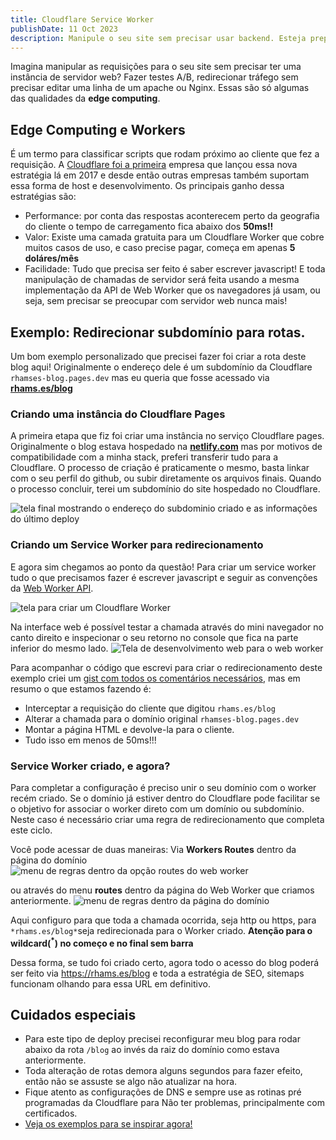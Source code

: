 ```yaml
---
title: Cloudflare Service Worker
publishDate: 11 Oct 2023
description: Manipule o seu site sem precisar usar backend. Esteja preparado para a programação Edge Computing
---
```

Imagina manipular as requisições para o seu site sem precisar ter uma instância de servidor web? Fazer testes A/B, redirecionar tráfego sem precisar editar uma linha de um apache ou Nginx. Essas são só algumas das qualidades da **edge computing**.

## Edge Computing e Workers

É um termo para classificar scripts que rodam próximo ao cliente que fez a requisição. A [Cloudflare foi a primeira](https://blog.cloudflare.com/introducing-cloudflare-workers/) empresa que lançou essa nova estratégia lá em 2017 e desde então outras empresas também suportam essa forma de host e desenvolvimento. Os principais ganho dessa estratégias são: 
- Performance: por conta das respostas aconterecem perto da geografia do cliente o tempo de carregamento fica abaixo dos **50ms!!**
- Valor: Existe uma camada gratuita para um Cloudflare Worker que cobre muitos casos de uso, e caso precise pagar, começa em apenas **5 doláres/mês**
- Facilidade: Tudo que precisa ser feito é saber escrever javascript! E toda manipulação de chamadas de servidor será feita usando a mesma implementação da API de Web Worker que os navegadores já usam, ou seja, sem precisar se preocupar com servidor web nunca mais!

## Exemplo: Redirecionar subdomínio para rotas. 

Um bom exemplo personalizado que precisei fazer foi criar a rota deste blog aqui! Originalmente o endereço dele é um subdomínio da Cloudflare `rhamses-blog.pages.dev` mas eu queria que fosse acessado via [**rhams.es/blog**](https://rhams.es/blog)

### Criando uma instância do Cloudflare Pages

A primeira etapa que fiz foi criar uma instância no serviço Cloudflare pages. Originalmente o blog estava hospedado na [**netlify.com**](https://netlify.com) mas por motivos de compatibilidade com a minha stack, preferi transferir tudo para a Cloudflare. O processo de criação é praticamente o mesmo, basta linkar com o seu perfil do github, ou subir diretamente os arquivos finais. Quando o processo concluir, terei um subdomínio do site hospedado no Cloudflare.

![tela final mostrando o endereço do subdominio criado e as informações do último deploy](/blog/assets/blog/cloudflare-service-worker/image1.png)

### Criando um Service Worker para redirecionamento

E agora sim chegamos ao ponto da questão! Para criar um service worker tudo o que precisamos fazer é escrever javascript e seguir as convenções da [Web Worker API](https://developer.mozilla.org/en-US/docs/Web/API/Web_Workers_API).

![tela para criar um Cloudflare Worker](/blog/assets/blog/cloudflare-service-worker/image2.png) 

Na interface web é possível testar a chamada através do mini navegador no canto direito e inspecionar o seu retorno no console que fica na parte inferior do mesmo lado. 
![Tela de desenvolvimento web para o web worker](/blog/assets/blog/cloudflare-service-worker/image3.png)

Para acompanhar o código que escrevi para criar o redirecionamento deste exemplo criei um [gist com todos os comentários necessários](https://gist.github.com/rhamses/ceb7f8f97fed90706fa01f1f001a1409), mas em resumo o que estamos fazendo é:
- Interceptar a requisição do cliente que digitou `rhams.es/blog`
- Alterar a chamada para o domínio original `rhamses-blog.pages.dev`
- Montar a página HTML e devolve-la para o cliente.
- Tudo isso em menos de 50ms!!!

### Service Worker criado, e agora?

Para completar a configuração é preciso unir o seu domínio com o worker recém criado. Se o domínio já estiver dentro do Cloudflare pode facilitar se o objetivo for associar o worker direto com um domínio ou subdomínio. Neste caso é necessário criar uma regra de redirecionamento que completa este ciclo. 

Você pode acessar de duas maneiras: Via **Workers Routes** dentro da página do domínio 
![menu de regras dentro da opção routes do web worker](/blog/assets/blog/cloudflare-service-worker/image4.png)

ou através do menu **routes** dentro da página do Web Worker que criamos anteriormente.
![menu de regras dentro da página do domínio](/blog/assets/blog/cloudflare-service-worker/image5.png)

Aqui configuro para que toda a chamada ocorrida, seja http ou https, para `*rhams.es/blog*`seja redirecionada para o Worker criado.
 **Atenção para o wildcard(<sup>*</sup>) no começo e no final sem barra**

Dessa forma, se tudo foi criado certo, agora todo o acesso do blog poderá ser feito via https://rhams.es/blog e toda a estratégia de SEO, sitemaps funcionam olhando para essa URL em definitivo.

## Cuidados especiais
 - Para este tipo de deploy precisei reconfigurar meu blog para rodar abaixo da rota `/blog` ao invés da raiz do domínio como estava anteriormente. 
 - Toda alteração de rotas demora alguns segundos para fazer efeito, então não se assuste se algo não atualizar na hora. 
 - Fique atento as configurações de DNS e sempre use as rotinas pré programadas da Cloudflare para Não ter problemas, principalmente com certificados. 
 - [Veja os exemplos para se inspirar agora!](https://developers.cloudflare.com/workers/examples/)